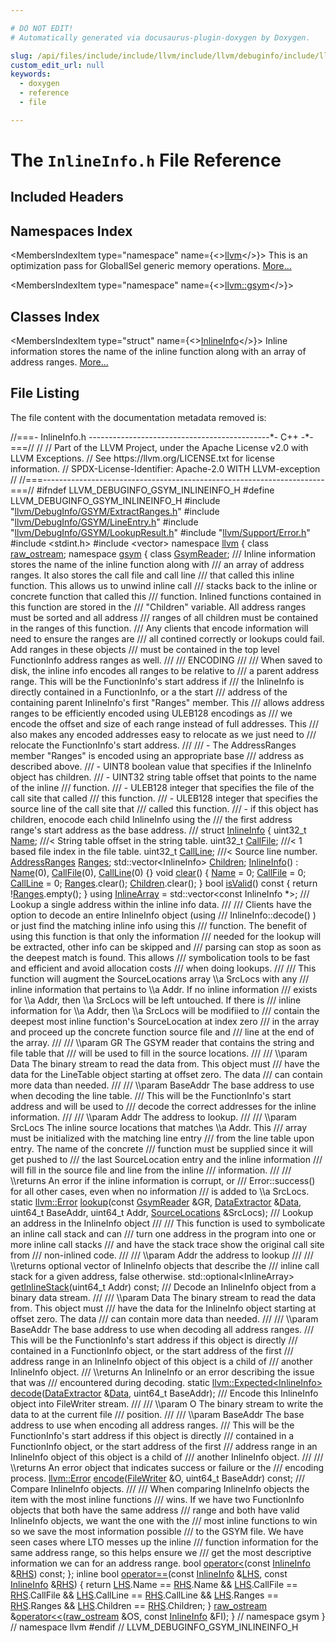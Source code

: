 ```yaml
---

# DO NOT EDIT!
# Automatically generated via docusaurus-plugin-doxygen by Doxygen.

slug: /api/files/include/include/llvm/include/llvm/debuginfo/include/llvm/debuginfo/gsym/inlineinfo-h
custom_edit_url: null
keywords:
  - doxygen
  - reference
  - file

---
```





# The `InlineInfo.h` File Reference

<DoxygenPage pluginConfig={pluginConfig}>



## Included Headers

<IncludesList>
<IncludesListItem
  filePath="llvm/DebugInfo/GSYM/ExtractRanges.h"
  permalink="/docs/api/files/include/include/llvm/include/llvm/debuginfo/include/llvm/debuginfo/gsym/extractranges-h"
  isLocal="true" />
<IncludesListItem
  filePath="llvm/DebugInfo/GSYM/LineEntry.h"
  permalink="/docs/api/files/include/include/llvm/include/llvm/debuginfo/include/llvm/debuginfo/gsym/lineentry-h"
  isLocal="true" />
<IncludesListItem
  filePath="llvm/DebugInfo/GSYM/LookupResult.h"
  permalink="/docs/api/files/include/include/llvm/include/llvm/debuginfo/include/llvm/debuginfo/gsym/lookupresult-h"
  isLocal="true" />
<IncludesListItem
  filePath="llvm/Support/Error.h"
  permalink="/docs/api/files/include/include/llvm/include/llvm/support/error-h"
  isLocal="true" />
<IncludesListItem
  filePath="stdint.h"
  permalink=""
  isLocal="false" />
<IncludesListItem
  filePath="vector"
  permalink=""
  isLocal="false" />
</IncludesList>

## Namespaces Index

<MembersIndex>

<MembersIndexItem
  type="namespace"
  name={<><a href="/docs/api/namespaces/llvm">llvm</a></>}>
This is an optimization pass for GlobalISel generic memory operations. <a href="/docs/api/namespaces/llvm/#details">More...</a>
</MembersIndexItem>

<MembersIndexItem
  type="namespace"
  name={<><a href="/docs/api/namespaces/llvm/gsym">llvm::gsym</a></>}>
</MembersIndexItem>

</MembersIndex>

## Classes Index

<MembersIndex>

<MembersIndexItem
  type="struct"
  name={<><a href="/docs/api/structs/llvm/gsym/inlineinfo">InlineInfo</a></>}>
Inline information stores the name of the inline function along with an array of address ranges. <a href="/docs/api/structs/llvm/gsym/inlineinfo/#details">More...</a>
</MembersIndexItem>

</MembersIndex>


## File Listing

The file content with the documentation metadata removed is:

<ProgramListing>

<Link id="l00001" /><CodeLine lineNumber="1"><Highlight kind="comment">//===- InlineInfo.h ---------------------------------------------&#42;- C++ -&#42;-===//</Highlight><Highlight kind="normal"></Highlight></CodeLine>
<Link id="l00002" /><CodeLine lineNumber="2"><Highlight kind="normal"></Highlight><Highlight kind="comment">//</Highlight><Highlight kind="normal"></Highlight></CodeLine>
<Link id="l00003" /><CodeLine lineNumber="3"><Highlight kind="normal"></Highlight><Highlight kind="comment">// Part of the LLVM Project, under the Apache License v2.0 with LLVM Exceptions.</Highlight><Highlight kind="normal"></Highlight></CodeLine>
<Link id="l00004" /><CodeLine lineNumber="4"><Highlight kind="normal"></Highlight><Highlight kind="comment">// See https://llvm.org/LICENSE.txt for license information.</Highlight><Highlight kind="normal"></Highlight></CodeLine>
<Link id="l00005" /><CodeLine lineNumber="5"><Highlight kind="normal"></Highlight><Highlight kind="comment">// SPDX-License-Identifier: Apache-2.0 WITH LLVM-exception</Highlight><Highlight kind="normal"></Highlight></CodeLine>
<Link id="l00006" /><CodeLine lineNumber="6"><Highlight kind="normal"></Highlight><Highlight kind="comment">//</Highlight><Highlight kind="normal"></Highlight></CodeLine>
<Link id="l00007" /><CodeLine lineNumber="7"><Highlight kind="normal"></Highlight><Highlight kind="comment">//===----------------------------------------------------------------------===//</Highlight><Highlight kind="normal"></Highlight></CodeLine>
<Link id="l00008" /><CodeLine lineNumber="8"><Highlight kind="normal"></Highlight></CodeLine>
<Link id="l00009" /><CodeLine lineNumber="9"><Highlight kind="normal"></Highlight><Highlight kind="preprocessor">#ifndef LLVM&#95;DEBUGINFO&#95;GSYM&#95;INLINEINFO&#95;H</Highlight><Highlight kind="normal"></Highlight></CodeLine>
<Link id="l00010" /><CodeLine lineNumber="10"><Highlight kind="normal"></Highlight><Highlight kind="preprocessor">#define LLVM&#95;DEBUGINFO&#95;GSYM&#95;INLINEINFO&#95;H</Highlight><Highlight kind="normal"></Highlight></CodeLine>
<Link id="l00011" /><CodeLine lineNumber="11"><Highlight kind="normal"></Highlight></CodeLine>
<Link id="l00012" /><CodeLine lineNumber="12"><Highlight kind="normal"></Highlight><Highlight kind="preprocessor">#include &quot;<a href="/docs/api/files/include/include/llvm/include/llvm/debuginfo/include/llvm/debuginfo/gsym/extractranges-h">llvm/DebugInfo/GSYM/ExtractRanges.h</a>&quot;</Highlight><Highlight kind="normal"></Highlight></CodeLine>
<Link id="l00013" /><CodeLine lineNumber="13"><Highlight kind="normal"></Highlight><Highlight kind="preprocessor">#include &quot;<a href="/docs/api/files/include/include/llvm/include/llvm/debuginfo/include/llvm/debuginfo/gsym/lineentry-h">llvm/DebugInfo/GSYM/LineEntry.h</a>&quot;</Highlight><Highlight kind="normal"></Highlight></CodeLine>
<Link id="l00014" /><CodeLine lineNumber="14"><Highlight kind="normal"></Highlight><Highlight kind="preprocessor">#include &quot;<a href="/docs/api/files/include/include/llvm/include/llvm/debuginfo/include/llvm/debuginfo/gsym/lookupresult-h">llvm/DebugInfo/GSYM/LookupResult.h</a>&quot;</Highlight><Highlight kind="normal"></Highlight></CodeLine>
<Link id="l00015" /><CodeLine lineNumber="15"><Highlight kind="normal"></Highlight><Highlight kind="preprocessor">#include &quot;<a href="/docs/api/files/include/include/llvm/include/llvm/support/error-h">llvm/Support/Error.h</a>&quot;</Highlight><Highlight kind="normal"></Highlight></CodeLine>
<Link id="l00016" /><CodeLine lineNumber="16"><Highlight kind="normal"></Highlight><Highlight kind="preprocessor">#include &lt;stdint.h&gt;</Highlight><Highlight kind="normal"></Highlight></CodeLine>
<Link id="l00017" /><CodeLine lineNumber="17"><Highlight kind="normal"></Highlight><Highlight kind="preprocessor">#include &lt;vector&gt;</Highlight><Highlight kind="normal"></Highlight></CodeLine>
<Link id="l00018" /><CodeLine lineNumber="18"><Highlight kind="normal"></Highlight></CodeLine>
<Link id="l00019" /><CodeLine lineNumber="19"><Highlight kind="normal"></Highlight><Highlight kind="keyword">namespace </Highlight><Highlight kind="normal"><a href="/docs/api/namespaces/llvm">llvm</a> &#123;</Highlight></CodeLine>
<Link id="l00020" /><CodeLine lineNumber="20"><Highlight kind="normal"></Highlight><Highlight kind="keyword">class </Highlight><Highlight kind="normal"><a href="/docs/api/classes/llvm/raw-ostream">raw&#95;ostream</a>;</Highlight></CodeLine>
<Link id="l00021" /><CodeLine lineNumber="21"><Highlight kind="normal"></Highlight></CodeLine>
<Link id="l00022" /><CodeLine lineNumber="22"><Highlight kind="normal"></Highlight><Highlight kind="keyword">namespace </Highlight><Highlight kind="normal"><a href="/docs/api/namespaces/llvm/gsym">gsym</a> &#123;</Highlight></CodeLine>
<Link id="l00023" /><CodeLine lineNumber="23"><Highlight kind="normal"></Highlight></CodeLine>
<Link id="l00024" /><CodeLine lineNumber="24"><Highlight kind="normal"></Highlight><Highlight kind="keyword">class </Highlight><Highlight kind="normal"><a href="/docs/api/classes/llvm/gsym/gsymreader">GsymReader</a>;</Highlight><Highlight kind="comment"></Highlight></CodeLine>
<Link id="l00025" /><CodeLine lineNumber="25"><Highlight kind="comment">/// Inline information stores the name of the inline function along with</Highlight></CodeLine>
<Link id="l00026" /><CodeLine lineNumber="26"><Highlight kind="comment">/// an array of address ranges. It also stores the call file and call line</Highlight></CodeLine>
<Link id="l00027" /><CodeLine lineNumber="27"><Highlight kind="comment">/// that called this inline function. This allows us to unwind inline call</Highlight></CodeLine>
<Link id="l00028" /><CodeLine lineNumber="28"><Highlight kind="comment">/// stacks back to the inline or concrete function that called this</Highlight></CodeLine>
<Link id="l00029" /><CodeLine lineNumber="29"><Highlight kind="comment">/// function. Inlined functions contained in this function are stored in the</Highlight></CodeLine>
<Link id="l00030" /><CodeLine lineNumber="30"><Highlight kind="comment">/// &quot;Children&quot; variable. All address ranges must be sorted and all address</Highlight></CodeLine>
<Link id="l00031" /><CodeLine lineNumber="31"><Highlight kind="comment">/// ranges of all children must be contained in the ranges of this function.</Highlight></CodeLine>
<Link id="l00032" /><CodeLine lineNumber="32"><Highlight kind="comment">/// Any clients that encode information will need to ensure the ranges are</Highlight></CodeLine>
<Link id="l00033" /><CodeLine lineNumber="33"><Highlight kind="comment">/// all contined correctly or lookups could fail. Add ranges in these objects</Highlight></CodeLine>
<Link id="l00034" /><CodeLine lineNumber="34"><Highlight kind="comment">/// must be contained in the top level FunctionInfo address ranges as well.</Highlight></CodeLine>
<Link id="l00035" /><CodeLine lineNumber="35"><Highlight kind="comment">///</Highlight></CodeLine>
<Link id="l00036" /><CodeLine lineNumber="36"><Highlight kind="comment">/// ENCODING</Highlight></CodeLine>
<Link id="l00037" /><CodeLine lineNumber="37"><Highlight kind="comment">///</Highlight></CodeLine>
<Link id="l00038" /><CodeLine lineNumber="38"><Highlight kind="comment">/// When saved to disk, the inline info encodes all ranges to be relative to</Highlight></CodeLine>
<Link id="l00039" /><CodeLine lineNumber="39"><Highlight kind="comment">/// a parent address range. This will be the FunctionInfo&#39;s start address if</Highlight></CodeLine>
<Link id="l00040" /><CodeLine lineNumber="40"><Highlight kind="comment">/// the InlineInfo is directly contained in a FunctionInfo, or a the start</Highlight></CodeLine>
<Link id="l00041" /><CodeLine lineNumber="41"><Highlight kind="comment">/// address of the containing parent InlineInfo&#39;s first &quot;Ranges&quot; member. This</Highlight></CodeLine>
<Link id="l00042" /><CodeLine lineNumber="42"><Highlight kind="comment">/// allows address ranges to be efficiently encoded using ULEB128 encodings as</Highlight></CodeLine>
<Link id="l00043" /><CodeLine lineNumber="43"><Highlight kind="comment">/// we encode the offset and size of each range instead of full addresses. This</Highlight></CodeLine>
<Link id="l00044" /><CodeLine lineNumber="44"><Highlight kind="comment">/// also makes any encoded addresses easy to relocate as we just need to</Highlight></CodeLine>
<Link id="l00045" /><CodeLine lineNumber="45"><Highlight kind="comment">/// relocate the FunctionInfo&#39;s start address.</Highlight></CodeLine>
<Link id="l00046" /><CodeLine lineNumber="46"><Highlight kind="comment">///</Highlight></CodeLine>
<Link id="l00047" /><CodeLine lineNumber="47"><Highlight kind="comment">/// - The AddressRanges member &quot;Ranges&quot; is encoded using an appropriate base</Highlight></CodeLine>
<Link id="l00048" /><CodeLine lineNumber="48"><Highlight kind="comment">///   address as described above.</Highlight></CodeLine>
<Link id="l00049" /><CodeLine lineNumber="49"><Highlight kind="comment">/// - UINT8 boolean value that specifies if the InlineInfo object has children.</Highlight></CodeLine>
<Link id="l00050" /><CodeLine lineNumber="50"><Highlight kind="comment">/// - UINT32 string table offset that points to the name of the inline</Highlight></CodeLine>
<Link id="l00051" /><CodeLine lineNumber="51"><Highlight kind="comment">///   function.</Highlight></CodeLine>
<Link id="l00052" /><CodeLine lineNumber="52"><Highlight kind="comment">/// - ULEB128 integer that specifies the file of the call site that called</Highlight></CodeLine>
<Link id="l00053" /><CodeLine lineNumber="53"><Highlight kind="comment">///   this function.</Highlight></CodeLine>
<Link id="l00054" /><CodeLine lineNumber="54"><Highlight kind="comment">/// - ULEB128 integer that specifies the source line of the call site that</Highlight></CodeLine>
<Link id="l00055" /><CodeLine lineNumber="55"><Highlight kind="comment">///   called this function.</Highlight></CodeLine>
<Link id="l00056" /><CodeLine lineNumber="56"><Highlight kind="comment">/// - if this object has children, enocode each child InlineInfo using the</Highlight></CodeLine>
<Link id="l00057" /><CodeLine lineNumber="57"><Highlight kind="comment">///   the first address range&#39;s start address as the base address.</Highlight></CodeLine>
<Link id="l00058" /><CodeLine lineNumber="58"><Highlight kind="comment">///</Highlight><Highlight kind="normal"></Highlight></CodeLine>
<Link id="l00059" /><CodeLine lineNumber="59" lineLink="/docs/api/structs/llvm/gsym/inlineinfo"><Highlight kind="normal"></Highlight><Highlight kind="keyword">struct </Highlight><Highlight kind="normal"><a href="/docs/api/structs/llvm/gsym/inlineinfo/#a20b089b7dd2fd022435d492a9ddeab36">InlineInfo</a> &#123;</Highlight></CodeLine>
<Link id="l00060" /><CodeLine lineNumber="60"><Highlight kind="normal"></Highlight></CodeLine>
<Link id="l00061" /><CodeLine lineNumber="61" lineLink="/docs/api/structs/llvm/gsym/inlineinfo/#af36254c514e0067df9e218d445271def"><Highlight kind="normal">  uint32&#95;t <a href="/docs/api/structs/llvm/gsym/inlineinfo/#af36254c514e0067df9e218d445271def">Name</a>; </Highlight><Highlight kind="comment">///&lt; String table offset in the string table.</Highlight><Highlight kind="normal"></Highlight></CodeLine>
<Link id="l00062" /><CodeLine lineNumber="62" lineLink="/docs/api/structs/llvm/gsym/inlineinfo/#a7dc376fcf6081633e4944a717040be46"><Highlight kind="normal">  uint32&#95;t <a href="/docs/api/structs/llvm/gsym/inlineinfo/#a7dc376fcf6081633e4944a717040be46">CallFile</a>; </Highlight><Highlight kind="comment">///&lt; 1 based file index in the file table.</Highlight><Highlight kind="normal"></Highlight></CodeLine>
<Link id="l00063" /><CodeLine lineNumber="63" lineLink="/docs/api/structs/llvm/gsym/inlineinfo/#ac42ae93d420307f9cf934d78c0ad661d"><Highlight kind="normal">  uint32&#95;t <a href="/docs/api/structs/llvm/gsym/inlineinfo/#ac42ae93d420307f9cf934d78c0ad661d">CallLine</a>; </Highlight><Highlight kind="comment">///&lt; Source line number.</Highlight><Highlight kind="normal"></Highlight></CodeLine>
<Link id="l00064" /><CodeLine lineNumber="64" lineLink="/docs/api/structs/llvm/gsym/inlineinfo/#a55c9eb4dff498093824304e525a9017a"><Highlight kind="normal">  <a href="/docs/api/classes/llvm/addressranges">AddressRanges</a> <a href="/docs/api/structs/llvm/gsym/inlineinfo/#a55c9eb4dff498093824304e525a9017a">Ranges</a>;</Highlight></CodeLine>
<Link id="l00065" /><CodeLine lineNumber="65" lineLink="/docs/api/structs/llvm/gsym/inlineinfo/#a53d934eaa717abd9781a703afed2b3b2"><Highlight kind="normal">  std::vector&lt;InlineInfo&gt; <a href="/docs/api/structs/llvm/gsym/inlineinfo/#a53d934eaa717abd9781a703afed2b3b2">Children</a>;</Highlight></CodeLine>
<Link id="l00066" /><CodeLine lineNumber="66" lineLink="/docs/api/structs/llvm/gsym/inlineinfo/#a20b089b7dd2fd022435d492a9ddeab36"><Highlight kind="normal">  <a href="/docs/api/structs/llvm/gsym/inlineinfo/#a20b089b7dd2fd022435d492a9ddeab36">InlineInfo</a>() : <a href="/docs/api/structs/llvm/gsym/inlineinfo/#af36254c514e0067df9e218d445271def">Name</a>(0), <a href="/docs/api/structs/llvm/gsym/inlineinfo/#a7dc376fcf6081633e4944a717040be46">CallFile</a>(0), <a href="/docs/api/structs/llvm/gsym/inlineinfo/#ac42ae93d420307f9cf934d78c0ad661d">CallLine</a>(0) &#123;&#125;</Highlight></CodeLine>
<Link id="l00067" /><CodeLine lineNumber="67" lineLink="/docs/api/structs/llvm/gsym/inlineinfo/#ab06cc4c294f4958c7302cf9a7a20b630"><Highlight kind="normal">  </Highlight><Highlight kind="keywordtype">void</Highlight><Highlight kind="normal"> <a href="/docs/api/structs/llvm/gsym/inlineinfo/#ab06cc4c294f4958c7302cf9a7a20b630">clear</a>() &#123;</Highlight></CodeLine>
<Link id="l00068" /><CodeLine lineNumber="68"><Highlight kind="normal">    <a href="/docs/api/structs/llvm/gsym/inlineinfo/#af36254c514e0067df9e218d445271def">Name</a> = 0;</Highlight></CodeLine>
<Link id="l00069" /><CodeLine lineNumber="69"><Highlight kind="normal">    <a href="/docs/api/structs/llvm/gsym/inlineinfo/#a7dc376fcf6081633e4944a717040be46">CallFile</a> = 0;</Highlight></CodeLine>
<Link id="l00070" /><CodeLine lineNumber="70"><Highlight kind="normal">    <a href="/docs/api/structs/llvm/gsym/inlineinfo/#ac42ae93d420307f9cf934d78c0ad661d">CallLine</a> = 0;</Highlight></CodeLine>
<Link id="l00071" /><CodeLine lineNumber="71"><Highlight kind="normal">    <a href="/docs/api/structs/llvm/gsym/inlineinfo/#a55c9eb4dff498093824304e525a9017a">Ranges</a>.clear();</Highlight></CodeLine>
<Link id="l00072" /><CodeLine lineNumber="72"><Highlight kind="normal">    <a href="/docs/api/structs/llvm/gsym/inlineinfo/#a53d934eaa717abd9781a703afed2b3b2">Children</a>.clear();</Highlight></CodeLine>
<Link id="l00073" /><CodeLine lineNumber="73"><Highlight kind="normal">  &#125;</Highlight></CodeLine>
<Link id="l00074" /><CodeLine lineNumber="74" lineLink="/docs/api/structs/llvm/gsym/inlineinfo/#a8b32cc36bb90f453ecbf6c7f5fe1cde2"><Highlight kind="normal">  </Highlight><Highlight kind="keywordtype">bool</Highlight><Highlight kind="normal"> <a href="/docs/api/structs/llvm/gsym/inlineinfo/#a8b32cc36bb90f453ecbf6c7f5fe1cde2">isValid</a>()</Highlight><Highlight kind="keyword"> const </Highlight><Highlight kind="normal">&#123; </Highlight><Highlight kind="keywordflow">return</Highlight><Highlight kind="normal"> !<a href="/docs/api/structs/llvm/gsym/inlineinfo/#a55c9eb4dff498093824304e525a9017a">Ranges</a>.empty(); &#125;</Highlight></CodeLine>
<Link id="l00075" /><CodeLine lineNumber="75"><Highlight kind="normal"></Highlight></CodeLine>
<Link id="l00076" /><CodeLine lineNumber="76" lineLink="/docs/api/structs/llvm/gsym/inlineinfo/#a6b13e2daed67ab714dcc5138fd07d600"><Highlight kind="normal">  </Highlight><Highlight kind="keyword">using </Highlight><Highlight kind="normal"><a href="/docs/api/structs/llvm/gsym/inlineinfo/#a6b13e2daed67ab714dcc5138fd07d600">InlineArray</a> = std::vector&lt;const InlineInfo &#42;&gt;;</Highlight></CodeLine>
<Link id="l00077" /><CodeLine lineNumber="77"><Highlight kind="normal"></Highlight><Highlight kind="comment"></Highlight></CodeLine>
<Link id="l00078" /><CodeLine lineNumber="78"><Highlight kind="comment">  /// Lookup a single address within the inline info data.</Highlight></CodeLine>
<Link id="l00079" /><CodeLine lineNumber="79"><Highlight kind="comment">  ///</Highlight></CodeLine>
<Link id="l00080" /><CodeLine lineNumber="80"><Highlight kind="comment">  /// Clients have the option to decode an entire InlineInfo object (using</Highlight></CodeLine>
<Link id="l00081" /><CodeLine lineNumber="81"><Highlight kind="comment">  /// InlineInfo::decode() ) or just find the matching inline info using this</Highlight></CodeLine>
<Link id="l00082" /><CodeLine lineNumber="82"><Highlight kind="comment">  /// function. The benefit of using this function is that only the information</Highlight></CodeLine>
<Link id="l00083" /><CodeLine lineNumber="83"><Highlight kind="comment">  /// needed for the lookup will be extracted, other info can be skipped and</Highlight></CodeLine>
<Link id="l00084" /><CodeLine lineNumber="84"><Highlight kind="comment">  /// parsing can stop as soon as the deepest match is found. This allows</Highlight></CodeLine>
<Link id="l00085" /><CodeLine lineNumber="85"><Highlight kind="comment">  /// symbolication tools to be fast and efficient and avoid allocation costs</Highlight></CodeLine>
<Link id="l00086" /><CodeLine lineNumber="86"><Highlight kind="comment">  /// when doing lookups.</Highlight></CodeLine>
<Link id="l00087" /><CodeLine lineNumber="87"><Highlight kind="comment">  ///</Highlight></CodeLine>
<Link id="l00088" /><CodeLine lineNumber="88"><Highlight kind="comment">  /// This function will augment the SourceLocations array \\a SrcLocs with any</Highlight></CodeLine>
<Link id="l00089" /><CodeLine lineNumber="89"><Highlight kind="comment">  /// inline information that pertains to \\a Addr. If no inline information</Highlight></CodeLine>
<Link id="l00090" /><CodeLine lineNumber="90"><Highlight kind="comment">  /// exists for \\a Addr, then \\a SrcLocs will be left untouched. If there is</Highlight></CodeLine>
<Link id="l00091" /><CodeLine lineNumber="91"><Highlight kind="comment">  /// inline information for \\a Addr, then \\a SrcLocs will be modifiied to</Highlight></CodeLine>
<Link id="l00092" /><CodeLine lineNumber="92"><Highlight kind="comment">  /// contain the deepest most inline function&#39;s SourceLocation at index zero</Highlight></CodeLine>
<Link id="l00093" /><CodeLine lineNumber="93"><Highlight kind="comment">  /// in the array and proceed up the concrete function source file and</Highlight></CodeLine>
<Link id="l00094" /><CodeLine lineNumber="94"><Highlight kind="comment">  /// line at the end of the array.</Highlight></CodeLine>
<Link id="l00095" /><CodeLine lineNumber="95"><Highlight kind="comment">  ///</Highlight></CodeLine>
<Link id="l00096" /><CodeLine lineNumber="96"><Highlight kind="comment">  /// \\param GR The GSYM reader that contains the string and file table that</Highlight></CodeLine>
<Link id="l00097" /><CodeLine lineNumber="97"><Highlight kind="comment">  /// will be used to fill in the source locations.</Highlight></CodeLine>
<Link id="l00098" /><CodeLine lineNumber="98"><Highlight kind="comment">  ///</Highlight></CodeLine>
<Link id="l00099" /><CodeLine lineNumber="99"><Highlight kind="comment">  /// \\param Data The binary stream to read the data from. This object must</Highlight></CodeLine>
<Link id="l00100" /><CodeLine lineNumber="100"><Highlight kind="comment">  /// have the data for the LineTable object starting at offset zero. The data</Highlight></CodeLine>
<Link id="l00101" /><CodeLine lineNumber="101"><Highlight kind="comment">  /// can contain more data than needed.</Highlight></CodeLine>
<Link id="l00102" /><CodeLine lineNumber="102"><Highlight kind="comment">  ///</Highlight></CodeLine>
<Link id="l00103" /><CodeLine lineNumber="103"><Highlight kind="comment">  /// \\param BaseAddr The base address to use when decoding the line table.</Highlight></CodeLine>
<Link id="l00104" /><CodeLine lineNumber="104"><Highlight kind="comment">  /// This will be the FunctionInfo&#39;s start address and will be used to</Highlight></CodeLine>
<Link id="l00105" /><CodeLine lineNumber="105"><Highlight kind="comment">  /// decode the correct addresses for the inline information.</Highlight></CodeLine>
<Link id="l00106" /><CodeLine lineNumber="106"><Highlight kind="comment">  ///</Highlight></CodeLine>
<Link id="l00107" /><CodeLine lineNumber="107"><Highlight kind="comment">  /// \\param Addr The address to lookup.</Highlight></CodeLine>
<Link id="l00108" /><CodeLine lineNumber="108"><Highlight kind="comment">  ///</Highlight></CodeLine>
<Link id="l00109" /><CodeLine lineNumber="109"><Highlight kind="comment">  /// \\param SrcLocs The inline source locations that matches \\a Addr. This</Highlight></CodeLine>
<Link id="l00110" /><CodeLine lineNumber="110"><Highlight kind="comment">  ///                array must be initialized with the matching line entry</Highlight></CodeLine>
<Link id="l00111" /><CodeLine lineNumber="111"><Highlight kind="comment">  ///                from the line table upon entry. The name of the concrete</Highlight></CodeLine>
<Link id="l00112" /><CodeLine lineNumber="112"><Highlight kind="comment">  ///                function must be supplied since it will get pushed to</Highlight></CodeLine>
<Link id="l00113" /><CodeLine lineNumber="113"><Highlight kind="comment">  ///                the last SourceLocation entry and the inline information</Highlight></CodeLine>
<Link id="l00114" /><CodeLine lineNumber="114"><Highlight kind="comment">  ///                will fill in the source file and line from the inline</Highlight></CodeLine>
<Link id="l00115" /><CodeLine lineNumber="115"><Highlight kind="comment">  ///                information.</Highlight></CodeLine>
<Link id="l00116" /><CodeLine lineNumber="116"><Highlight kind="comment">  ///</Highlight></CodeLine>
<Link id="l00117" /><CodeLine lineNumber="117"><Highlight kind="comment">  /// \\returns An error if the inline information is corrupt, or</Highlight></CodeLine>
<Link id="l00118" /><CodeLine lineNumber="118"><Highlight kind="comment">  ///          Error::success() for all other cases, even when no information</Highlight></CodeLine>
<Link id="l00119" /><CodeLine lineNumber="119"><Highlight kind="comment">  ///          is added to \\a SrcLocs.</Highlight><Highlight kind="normal"></Highlight></CodeLine>
<Link id="l00120" /><CodeLine lineNumber="120"><Highlight kind="normal">  </Highlight><Highlight kind="keyword">static</Highlight><Highlight kind="normal"> <a href="/docs/api/classes/llvm/error">llvm::Error</a> <a href="/docs/api/structs/llvm/gsym/inlineinfo/#a6f764edf4bf576f4e243188eb8fa5e0c">lookup</a>(</Highlight><Highlight kind="keyword">const</Highlight><Highlight kind="normal"> <a href="/docs/api/classes/llvm/gsym/gsymreader">GsymReader</a> &amp;GR, <a href="/docs/api/classes/llvm/dataextractor">DataExtractor</a> &amp;<a href="/docs/api/namespaces/llvm/#aa20539e89704d20b98b97e9c3feac934">Data</a>,</Highlight></CodeLine>
<Link id="l00121" /><CodeLine lineNumber="121"><Highlight kind="normal">                            uint64&#95;t BaseAddr, uint64&#95;t Addr,</Highlight></CodeLine>
<Link id="l00122" /><CodeLine lineNumber="122"><Highlight kind="normal">                            <a href="/docs/api/namespaces/llvm/gsym/#af56cdce2bbbfcdafb057bce7c90bf419">SourceLocations</a> &amp;SrcLocs);</Highlight></CodeLine>
<Link id="l00123" /><CodeLine lineNumber="123"><Highlight kind="normal"></Highlight><Highlight kind="comment"></Highlight></CodeLine>
<Link id="l00124" /><CodeLine lineNumber="124"><Highlight kind="comment">  /// Lookup an address in the InlineInfo object</Highlight></CodeLine>
<Link id="l00125" /><CodeLine lineNumber="125"><Highlight kind="comment">  ///</Highlight></CodeLine>
<Link id="l00126" /><CodeLine lineNumber="126"><Highlight kind="comment">  /// This function is used to symbolicate an inline call stack and can</Highlight></CodeLine>
<Link id="l00127" /><CodeLine lineNumber="127"><Highlight kind="comment">  /// turn one address in the program into one or more inline call stacks</Highlight></CodeLine>
<Link id="l00128" /><CodeLine lineNumber="128"><Highlight kind="comment">  /// and have the stack trace show the original call site from</Highlight></CodeLine>
<Link id="l00129" /><CodeLine lineNumber="129"><Highlight kind="comment">  /// non-inlined code.</Highlight></CodeLine>
<Link id="l00130" /><CodeLine lineNumber="130"><Highlight kind="comment">  ///</Highlight></CodeLine>
<Link id="l00131" /><CodeLine lineNumber="131"><Highlight kind="comment">  /// \\param Addr the address to lookup</Highlight></CodeLine>
<Link id="l00132" /><CodeLine lineNumber="132"><Highlight kind="comment">  ///</Highlight></CodeLine>
<Link id="l00133" /><CodeLine lineNumber="133"><Highlight kind="comment">  /// \\returns optional vector of InlineInfo objects that describe the</Highlight></CodeLine>
<Link id="l00134" /><CodeLine lineNumber="134"><Highlight kind="comment">  /// inline call stack for a given address, false otherwise.</Highlight><Highlight kind="normal"></Highlight></CodeLine>
<Link id="l00135" /><CodeLine lineNumber="135"><Highlight kind="normal">  std::optional&lt;InlineArray&gt; <a href="/docs/api/structs/llvm/gsym/inlineinfo/#a6ddf4ca5eba1a243b409b9afe1a9a6e0">getInlineStack</a>(uint64&#95;t Addr) </Highlight><Highlight kind="keyword">const</Highlight><Highlight kind="normal">;</Highlight></CodeLine>
<Link id="l00136" /><CodeLine lineNumber="136"><Highlight kind="normal"></Highlight><Highlight kind="comment"></Highlight></CodeLine>
<Link id="l00137" /><CodeLine lineNumber="137"><Highlight kind="comment">  /// Decode an InlineInfo object from a binary data stream.</Highlight></CodeLine>
<Link id="l00138" /><CodeLine lineNumber="138"><Highlight kind="comment">  ///</Highlight></CodeLine>
<Link id="l00139" /><CodeLine lineNumber="139"><Highlight kind="comment">  /// \\param Data The binary stream to read the data from. This object must</Highlight></CodeLine>
<Link id="l00140" /><CodeLine lineNumber="140"><Highlight kind="comment">  /// have the data for the InlineInfo object starting at offset zero. The data</Highlight></CodeLine>
<Link id="l00141" /><CodeLine lineNumber="141"><Highlight kind="comment">  /// can contain more data than needed.</Highlight></CodeLine>
<Link id="l00142" /><CodeLine lineNumber="142"><Highlight kind="comment">  ///</Highlight></CodeLine>
<Link id="l00143" /><CodeLine lineNumber="143"><Highlight kind="comment">  /// \\param BaseAddr The base address to use when decoding all address ranges.</Highlight></CodeLine>
<Link id="l00144" /><CodeLine lineNumber="144"><Highlight kind="comment">  /// This will be the FunctionInfo&#39;s start address if this object is directly</Highlight></CodeLine>
<Link id="l00145" /><CodeLine lineNumber="145"><Highlight kind="comment">  /// contained in a FunctionInfo object, or the start address of the first</Highlight></CodeLine>
<Link id="l00146" /><CodeLine lineNumber="146"><Highlight kind="comment">  /// address range in an InlineInfo object of this object is a child of</Highlight></CodeLine>
<Link id="l00147" /><CodeLine lineNumber="147"><Highlight kind="comment">  /// another InlineInfo object.</Highlight></CodeLine>
<Link id="l00148" /><CodeLine lineNumber="148"><Highlight kind="comment">  /// \\returns An InlineInfo or an error describing the issue that was</Highlight></CodeLine>
<Link id="l00149" /><CodeLine lineNumber="149"><Highlight kind="comment">  /// encountered during decoding.</Highlight><Highlight kind="normal"></Highlight></CodeLine>
<Link id="l00150" /><CodeLine lineNumber="150"><Highlight kind="normal">  </Highlight><Highlight kind="keyword">static</Highlight><Highlight kind="normal"> <a href="/docs/api/classes/llvm/expected">llvm::Expected&lt;InlineInfo&gt;</a> <a href="/docs/api/structs/llvm/gsym/inlineinfo/#ae59cf2adb8c2fb547e64f51ee921aa56">decode</a>(<a href="/docs/api/classes/llvm/dataextractor">DataExtractor</a> &amp;<a href="/docs/api/namespaces/llvm/#aa20539e89704d20b98b97e9c3feac934">Data</a>,</Highlight></CodeLine>
<Link id="l00151" /><CodeLine lineNumber="151"><Highlight kind="normal">                                           uint64&#95;t BaseAddr);</Highlight></CodeLine>
<Link id="l00152" /><CodeLine lineNumber="152"><Highlight kind="normal"></Highlight><Highlight kind="comment"></Highlight></CodeLine>
<Link id="l00153" /><CodeLine lineNumber="153"><Highlight kind="comment">  /// Encode this InlineInfo object into FileWriter stream.</Highlight></CodeLine>
<Link id="l00154" /><CodeLine lineNumber="154"><Highlight kind="comment">  ///</Highlight></CodeLine>
<Link id="l00155" /><CodeLine lineNumber="155"><Highlight kind="comment">  /// \\param O The binary stream to write the data to at the current file</Highlight></CodeLine>
<Link id="l00156" /><CodeLine lineNumber="156"><Highlight kind="comment">  /// position.</Highlight></CodeLine>
<Link id="l00157" /><CodeLine lineNumber="157"><Highlight kind="comment">  ///</Highlight></CodeLine>
<Link id="l00158" /><CodeLine lineNumber="158"><Highlight kind="comment">  /// \\param BaseAddr The base address to use when encoding all address ranges.</Highlight></CodeLine>
<Link id="l00159" /><CodeLine lineNumber="159"><Highlight kind="comment">  /// This will be the FunctionInfo&#39;s start address if this object is directly</Highlight></CodeLine>
<Link id="l00160" /><CodeLine lineNumber="160"><Highlight kind="comment">  /// contained in a FunctionInfo object, or the start address of the first</Highlight></CodeLine>
<Link id="l00161" /><CodeLine lineNumber="161"><Highlight kind="comment">  /// address range in an InlineInfo object of this object is a child of</Highlight></CodeLine>
<Link id="l00162" /><CodeLine lineNumber="162"><Highlight kind="comment">  /// another InlineInfo object.</Highlight></CodeLine>
<Link id="l00163" /><CodeLine lineNumber="163"><Highlight kind="comment">  ///</Highlight></CodeLine>
<Link id="l00164" /><CodeLine lineNumber="164"><Highlight kind="comment">  /// \\returns An error object that indicates success or failure or the</Highlight></CodeLine>
<Link id="l00165" /><CodeLine lineNumber="165"><Highlight kind="comment">  /// encoding process.</Highlight><Highlight kind="normal"></Highlight></CodeLine>
<Link id="l00166" /><CodeLine lineNumber="166"><Highlight kind="normal">  <a href="/docs/api/classes/llvm/error">llvm::Error</a> <a href="/docs/api/structs/llvm/gsym/inlineinfo/#a942b72b4d473fa049b9e5f4fc1fce789">encode</a>(<a href="/docs/api/classes/llvm/gsym/filewriter">FileWriter</a> &amp;O, uint64&#95;t BaseAddr) </Highlight><Highlight kind="keyword">const</Highlight><Highlight kind="normal">;</Highlight></CodeLine>
<Link id="l00167" /><CodeLine lineNumber="167"><Highlight kind="normal"></Highlight><Highlight kind="comment"></Highlight></CodeLine>
<Link id="l00168" /><CodeLine lineNumber="168"><Highlight kind="comment">  /// Compare InlineInfo objects.</Highlight></CodeLine>
<Link id="l00169" /><CodeLine lineNumber="169"><Highlight kind="comment">  ///</Highlight></CodeLine>
<Link id="l00170" /><CodeLine lineNumber="170"><Highlight kind="comment">  /// When comparing InlineInfo objects the item with the most inline functions</Highlight></CodeLine>
<Link id="l00171" /><CodeLine lineNumber="171"><Highlight kind="comment">  /// wins. If we have two FunctionInfo objects that both have the same address</Highlight></CodeLine>
<Link id="l00172" /><CodeLine lineNumber="172"><Highlight kind="comment">  /// range and both have valid InlineInfo objects, we want the one with the</Highlight></CodeLine>
<Link id="l00173" /><CodeLine lineNumber="173"><Highlight kind="comment">  /// most inline functions to win so we save the most information possible</Highlight></CodeLine>
<Link id="l00174" /><CodeLine lineNumber="174"><Highlight kind="comment">  /// to the GSYM file. We have seen cases where LTO messes up the inline</Highlight></CodeLine>
<Link id="l00175" /><CodeLine lineNumber="175"><Highlight kind="comment">  /// function information for the same address range, so this helps ensure we</Highlight></CodeLine>
<Link id="l00176" /><CodeLine lineNumber="176"><Highlight kind="comment">  /// get the most descriptive information we can for an address range.</Highlight><Highlight kind="normal"></Highlight></CodeLine>
<Link id="l00177" /><CodeLine lineNumber="177"><Highlight kind="normal">  </Highlight><Highlight kind="keywordtype">bool</Highlight><Highlight kind="normal"> <a href="/docs/api/structs/llvm/gsym/inlineinfo/#a5334ef65a442bb11580a5a4779555253">operator&lt;</a>(</Highlight><Highlight kind="keyword">const</Highlight><Highlight kind="normal"> <a href="/docs/api/structs/llvm/gsym/inlineinfo/#a20b089b7dd2fd022435d492a9ddeab36">InlineInfo</a> &amp;<a href="/docs/api/files/lib/lib/target/lib/target/x86/x86partialreduction-cpp/#a87b8bfbbe9d8f7146d7f20a5fb42efd0">RHS</a>) </Highlight><Highlight kind="keyword">const</Highlight><Highlight kind="normal">;</Highlight></CodeLine>
<Link id="l00178" /><CodeLine lineNumber="178"><Highlight kind="normal">&#125;;</Highlight></CodeLine>
<Link id="l00179" /><CodeLine lineNumber="179"><Highlight kind="normal"></Highlight></CodeLine>
<Link id="l00180" /><CodeLine lineNumber="180" lineLink="/docs/api/namespaces/llvm/gsym/#ae30c692daa65c865b97467470dd5cc83"><Highlight kind="normal"></Highlight><Highlight kind="keyword">inline</Highlight><Highlight kind="normal"> </Highlight><Highlight kind="keywordtype">bool</Highlight><Highlight kind="normal"> <a href="/docs/api/namespaces/llvm/gsym/#a703aec456081f446cea37a117ccc5e44">operator==</a>(</Highlight><Highlight kind="keyword">const</Highlight><Highlight kind="normal"> <a href="/docs/api/structs/llvm/gsym/inlineinfo">InlineInfo</a> &amp;<a href="/docs/api/files/lib/lib/target/lib/target/x86/x86partialreduction-cpp/#a9e1483f7215664a2315c53c3558d9a8d">LHS</a>, </Highlight><Highlight kind="keyword">const</Highlight><Highlight kind="normal"> <a href="/docs/api/structs/llvm/gsym/inlineinfo">InlineInfo</a> &amp;<a href="/docs/api/files/lib/lib/target/lib/target/x86/x86partialreduction-cpp/#a87b8bfbbe9d8f7146d7f20a5fb42efd0">RHS</a>) &#123;</Highlight></CodeLine>
<Link id="l00181" /><CodeLine lineNumber="181"><Highlight kind="normal">  </Highlight><Highlight kind="keywordflow">return</Highlight><Highlight kind="normal"> <a href="/docs/api/files/lib/lib/target/lib/target/x86/x86partialreduction-cpp/#a9e1483f7215664a2315c53c3558d9a8d">LHS</a>.Name == <a href="/docs/api/files/lib/lib/target/lib/target/x86/x86partialreduction-cpp/#a87b8bfbbe9d8f7146d7f20a5fb42efd0">RHS</a>.Name &amp;&amp; <a href="/docs/api/files/lib/lib/target/lib/target/x86/x86partialreduction-cpp/#a9e1483f7215664a2315c53c3558d9a8d">LHS</a>.CallFile == <a href="/docs/api/files/lib/lib/target/lib/target/x86/x86partialreduction-cpp/#a87b8bfbbe9d8f7146d7f20a5fb42efd0">RHS</a>.CallFile &amp;&amp;</Highlight></CodeLine>
<Link id="l00182" /><CodeLine lineNumber="182"><Highlight kind="normal">         <a href="/docs/api/files/lib/lib/target/lib/target/x86/x86partialreduction-cpp/#a9e1483f7215664a2315c53c3558d9a8d">LHS</a>.CallLine == <a href="/docs/api/files/lib/lib/target/lib/target/x86/x86partialreduction-cpp/#a87b8bfbbe9d8f7146d7f20a5fb42efd0">RHS</a>.CallLine &amp;&amp; <a href="/docs/api/files/lib/lib/target/lib/target/x86/x86partialreduction-cpp/#a9e1483f7215664a2315c53c3558d9a8d">LHS</a>.Ranges == <a href="/docs/api/files/lib/lib/target/lib/target/x86/x86partialreduction-cpp/#a87b8bfbbe9d8f7146d7f20a5fb42efd0">RHS</a>.Ranges &amp;&amp;</Highlight></CodeLine>
<Link id="l00183" /><CodeLine lineNumber="183"><Highlight kind="normal">         <a href="/docs/api/files/lib/lib/target/lib/target/x86/x86partialreduction-cpp/#a9e1483f7215664a2315c53c3558d9a8d">LHS</a>.Children == <a href="/docs/api/files/lib/lib/target/lib/target/x86/x86partialreduction-cpp/#a87b8bfbbe9d8f7146d7f20a5fb42efd0">RHS</a>.Children;</Highlight></CodeLine>
<Link id="l00184" /><CodeLine lineNumber="184"><Highlight kind="normal">&#125;</Highlight></CodeLine>
<Link id="l00185" /><CodeLine lineNumber="185"><Highlight kind="normal"></Highlight></CodeLine>
<Link id="l00186" /><CodeLine lineNumber="186"><Highlight kind="normal"><a href="/docs/api/classes/llvm/raw-ostream">raw&#95;ostream</a> &amp;<a href="/docs/api/namespaces/llvm/gsym/#a15f42fd0953ecc13d8122847660c0e5b">operator&lt;&lt;</a>(<a href="/docs/api/classes/llvm/raw-ostream">raw&#95;ostream</a> &amp;OS, </Highlight><Highlight kind="keyword">const</Highlight><Highlight kind="normal"> <a href="/docs/api/files/lib/lib/debuginfo/lib/debuginfo/gsym/functioninfo-cpp/#a3e1eb307ada3e1ef3a115f4c734aa5eeac1775aaace95748849e1216a09f028fc">InlineInfo</a> &amp;FI);</Highlight></CodeLine>
<Link id="l00187" /><CodeLine lineNumber="187"><Highlight kind="normal"></Highlight></CodeLine>
<Link id="l00188" /><CodeLine lineNumber="188"><Highlight kind="normal">&#125; </Highlight><Highlight kind="comment">// namespace gsym</Highlight><Highlight kind="normal"></Highlight></CodeLine>
<Link id="l00189" /><CodeLine lineNumber="189"><Highlight kind="normal">&#125; </Highlight><Highlight kind="comment">// namespace llvm</Highlight><Highlight kind="normal"></Highlight></CodeLine>
<Link id="l00190" /><CodeLine lineNumber="190"><Highlight kind="normal"></Highlight></CodeLine>
<Link id="l00191" /><CodeLine lineNumber="191"><Highlight kind="normal"></Highlight><Highlight kind="preprocessor">#endif </Highlight><Highlight kind="comment">// LLVM&#95;DEBUGINFO&#95;GSYM&#95;INLINEINFO&#95;H</Highlight><Highlight kind="normal"></Highlight></CodeLine>

</ProgramListing>

</DoxygenPage>
